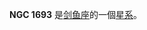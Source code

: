 {{NGCInfoBox|NGCID=NGC 1693|發現者=約翰·弗里德里希·威廉·赫歇爾|發現日期=1834年11月3日|其他編號=ESO 56-SC2|曆元=J2000.0|赤經=4時47分38.8秒
|赤緯=-69°20'37"|星座=剑鱼座|星體=星系|星等=12.9|表面亮度=|藍等=13.2}}

'''NGC 1693''' 是[[剑鱼座|剑鱼座]]的一個[[星系|星系]]。

{{NGCReference|1693}}
{{Catalogs|NGC=1693}}